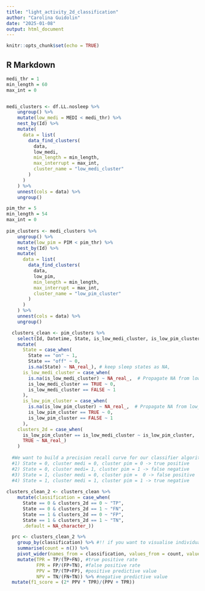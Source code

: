 ---
title: "light_activity_2d_classification"
author: "Carolina Guidolin"
date: "2025-01-08"
output: html_document
---

```{r setup, include=FALSE}
knitr::opts_chunk$set(echo = TRUE)
```

## R Markdown

```{r}
medi_thr = 1
min_length = 60
max_int = 0


medi_clusters <- df.LL.nosleep %>%
    ungroup() %>%
    mutate(low_medi = MEDI < medi_thr) %>%
    nest_by(Id) %>%
    mutate(
      data = list(
        data_find_clusters(
          data, 
          low_medi, 
          min_length = min_length, 
          max_interrupt = max_int,
          cluster_name = "low_medi_cluster"
        )
      )
    ) %>%
    unnest(cols = data) %>%
    ungroup()

pim_thr = 5
min_length = 54
max_int = 0
  
pim_clusters <- medi_clusters %>%
    ungroup() %>%
    mutate(low_pim = PIM < pim_thr) %>%
    nest_by(Id) %>%
    mutate(
      data = list(
        data_find_clusters(
          data, 
          low_pim, 
          min_length = min_length, 
          max_interrupt = max_int,
          cluster_name = "low_pim_cluster"
        )
      )
    ) %>%
    unnest(cols = data) %>%
    ungroup()

  clusters_clean <- pim_clusters %>%
    select(Id, Datetime, State, is_low_medi_cluster, is_low_pim_cluster, low_pim, low_medi, MEDI, PIM) %>%
    mutate(
      State = case_when(
        State == "on" ~ 1, 
        State == "off" ~ 0,
        is.na(State) ~ NA_real_), # keep sleep states as NA,
      is_low_medi_cluster = case_when(
        is.na(is_low_medi_cluster) ~ NA_real_,  # Propagate NA from low_var to cluster_col, this is useful when applying the algorithm to a rolled df where NAs are present
        is_low_medi_cluster == TRUE ~ 0,
        is_low_medi_cluster == FALSE ~ 1
      ),
      is_low_pim_cluster = case_when(
        is.na(is_low_pim_cluster) ~ NA_real_,  # Propagate NA from low_var to cluster_col, this is useful when applying the algorithm to a rolled df where NAs are present
        is_low_pim_cluster == TRUE ~ 0,
        is_low_pim_cluster == FALSE ~ 1
      ),
    clusters_2d = case_when(
      is_low_pim_cluster == is_low_medi_cluster ~ is_low_pim_cluster,
      TRUE ~ NA_real_)
    )
  
  #We want to build a precision recall curve for our classifier algorithm, which, based o our "Ground truth", i.e. the wear log state values (on = 1 and off = 0), classifies the performance of our algorithm for detecting non-wear as follows:
  #1) State = 0, cluster medi = 0, cluster pim = 0 -> true positive
  #2) State = 0, cluster medi= 1, cluster pim = 1 -> false negative
  #3) State = 1, cluster medi = 0, cluster pim =  0 -> false positive
  #4) State = 1, cluster medi = 1, cluster pim = 1 -> true negative
  
clusters_clean_2 <- clusters_clean %>%
    mutate(classification = case_when(
      State == 0 & clusters_2d == 0 ~ "TP",
      State == 0 & clusters_2d == 1 ~ "FN",
      State == 1 & clusters_2d == 0 ~ "FP",
      State == 1 & clusters_2d == 1 ~ "TN",
      .default = NA_character_))

  prc <- clusters_clean_2 %>%
    group_by(classification) %>% #!! if you want to visualise individual PRC, then you have to group_by(Id, classification). Else, only group_by(classification)
    summarise(count = n()) %>%
    pivot_wider(names_from = classification, values_from = count, values_fill = list(count=0)) %>%
    mutate(TPR = TP/(TP+FN), #true positive rate
           FPR = FP/(FP+TN), #false positive rate
           PPV = TP/(TP+FP), #positive predictive value
           NPV = TN/(FN+TN)) %>% #negative predictive value 
  mutate(f1_score = (2* PPV * TPR)/(PPV + TPR))



```
